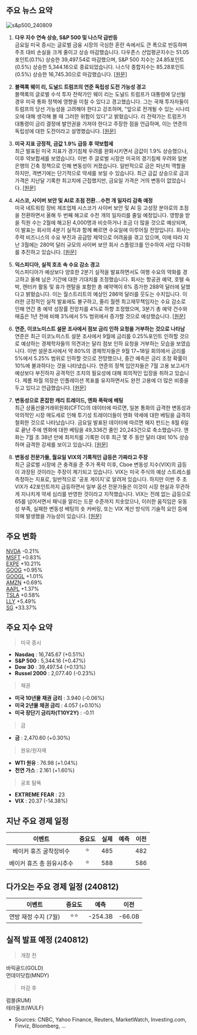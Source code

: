## 주요 뉴스 요약

![s&p500_240809](/map/240809.png)

1. **다우 지수 연속 상승, S&P 500 및 나스닥 급반등**  
   금요일 미국 증시는 글로벌 금융 시장의 극심한 혼란 속에서도 큰 폭으로 반등하며 주초 대비 손실을 크게 줄이고 상승 마감했습니다. 다우존스 산업평균지수는 51.05포인트(0.1%) 상승한 39,497.54로 마감했으며, S&P 500 지수는 24.85포인트(0.5%) 상승한 5,344.16으로 종료되었습니다. 나스닥 종합지수는 85.28포인트(0.5%) 상승한 16,745.30으로 마감했습니다. [[원문]](https://www.marketwatch.com/livecoverage/stock-market-today-dow-futures-steady-after-market-bounce-back/card/dow-logs-friday-gain-s-p-500-and-nasdaq-slash-weekly-loss-in-wild-comeback-yPl9s9HqEosXzcFjmsmH)

2. **블랙록 웨이 리, 도널드 트럼프의 연준 독립성 도전 가능성 경고**  
   블랙록의 글로벌 수석 투자 전략가인 웨이 리는 도널드 트럼프가 대통령에 당선될 경우 미국 통화 정책에 영향을 미칠 수 있다고 경고했습니다. 그는 국채 투자자들이 트럼프의 당선 가능성을 고려해야 한다고 강조하며, "앞으로 전개될 수 있는 시나리오에 대해 생각해 볼 때 그러한 위험이 있다"고 밝혔습니다. 리 전략가는 트럼프가 대통령이 금리 결정에 발언권을 가져야 한다고 주장한 점을 언급하며, 이는 연준의 독립성에 대한 도전이라고 설명했습니다. [[원문]](https://finance.yahoo.com/news/blackrock-wei-li-sees-risk-151458482.html)

3. **미국 지표 긍정적, 금값 1.9% 급등 후 약보합세**  
   최근 발표된 미국 지표가 경기침체 우려를 완화시키면서 금값이 1.9% 상승했으나, 이후 약보합세를 보였습니다. 이번 주 글로벌 시장은 미국의 경기침체 우려와 일본은행의 긴축 정책으로 인해 변동성이 커졌습니다. 일반적으로 금은 피난처 역할을 하지만, 격변기에는 단기적으로 약세를 보일 수 있습니다. 최근 금값 상승으로 금괴 가격은 지난달 기록한 최고치에 근접했지만, 금요일 가격은 거의 변동이 없었습니다. [[원문]](https://finance.yahoo.com/news/gold-steadies-1-9-surge-092427816.html)

4. **시스코, 사이버 보안 및 AI로 초점 전환…수천 개 일자리 감축 예정**  
   미국 네트워킹 장비 제조업체 시스코가 사이버 보안 및 AI 등 고성장 분야로의 초점을 전환하면서 올해 두 번째 해고로 수천 개의 일자리를 줄일 예정입니다. 영향을 받을 직원 수는 2월에 해고된 4,000명과 비슷하거나 조금 더 많을 것으로 예상되며, 이 발표는 회사의 4분기 실적과 함께 빠르면 수요일에 이루어질 전망입니다. 회사는 주력 비즈니스의 수요 부진과 공급망 제약으로 어려움을 겪고 있으며, 이에 따라 지난 3월에는 280억 달러 규모의 사이버 보안 회사 스플렁크를 인수하여 사업 다각화를 추진하고 있습니다. [[원문]](https://www.reuters.com/technology/cisco-lay-off-thousands-more-second-job-cut-this-year-sources-say-2024-08-09/)

5. **익스피디아, 실적 호조 속 수요 감소 경고**  
   익스피디아가 예상보다 양호한 2분기 실적을 발표하면서도 여행 수요의 약화를 경고하고 올해 남은 기간에 대한 기대치를 조정했습니다. 회사는 항공권 예약, 호텔 숙박, 렌터카 활동 및 휴가 렌탈을 포함한 총 예약액이 6% 증가한 288억 달러에 달했다고 밝혔습니다. 이는 월스트리트의 예상인 286억 달러를 웃도는 수치입니다. 이러한 긍정적인 실적 발표에도 불구하고, 줄리 월렌 최고재무책임자는 수요 감소로 인해 연간 총 예약 성장률 전망치를 4%로 하향 조정했으며, 3분기 총 예약 건수와 매출은 1년 전에 비해 3%에서 5% 범위에서 증가할 것으로 예상했습니다. [[원문]](https://www.bloomberg.com/news/articles/2024-08-08/expedia-warns-of-soft-demand-even-as-it-posts-an-earnings-beat)

6. **연준, 이코노미스트 설문 조사에서 점보 금리 인하 요청을 거부하는 것으로 나타남**  
   연준은 최근 이코노미스트 설문 조사에서 9월에 금리를 0.25%포인트 인하할 것으로 예상하는 경제학자들의 의견과는 달리 점보 인하 요청을 거부하는 모습을 보였습니다. 이번 설문조사에서 약 80%의 경제학자들은 9월 17~18일 회의에서 금리를 5%에서 5.25% 범위로 인하할 것으로 전망했으나, 중간 예측은 금리 조정 확률이 10%에 불과하다는 것을 나타냈습니다. 연준의 정책 입안자들은 7월 고용 보고서가 예상보다 부진하자 공격적인 조치의 필요성에 대해 회의적인 입장을 취하고 있습니다. 제롬 파월 의장은 인플레이션 목표를 유지하면서도 완전 고용에 더 많은 비중을 두고 있다고 언급했습니다. [[원문]](https://www.bloomberg.com/news/articles/2024-08-09/fed-seen-rejecting-calls-for-jumbo-rate-cut-in-economist-survey?srnd=phx-markets)

7. **변동성으로 혼잡한 캐리 트레이드, 엔화 폭락에 베팅**  
   최근 상품선물거래위원회(CFTC)의 데이터에 따르면, 일본 통화의 급격한 변동성과 악의적인 시장 매도세로 인해 투기성 트레이더들이 엔화 약세에 대한 베팅을 급격히 철회한 것으로 나타났습니다. 금요일 발표된 데이터에 따르면 헤지 펀드는 8월 6일로 끝난 주에 엔화에 대한 베팅을 49,336건 줄인 20,243건으로 축소했습니다. 엔화는 7월 초 38년 만에 최저치를 기록한 이후 최근 몇 주 동안 달러 대비 10% 상승하며 급격한 강세를 보이고 있습니다. [[원문]](https://www.bloomberg.com/news/articles/2024-08-09/bets-against-yen-crater-as-volatility-scares-crowded-carry-trade?srnd=homepage-asia&embedded-checkout=true)

8. **변동성 전문가들, 월요일 VIX의 기록적인 급등은 가짜라고 주장**  
   최근 글로벌 시장에 큰 충격을 준 주가 폭락 이후, Cboe 변동성 지수(VIX)의 급등이 과장된 것이라는 주장이 제기되고 있습니다. VIX는 미국 주식의 예상 스트레스를 측정하는 지표로, 일반적으로 '공포 게이지'로 알려져 있습니다. 하지만 이번 주 초 VIX가 42포인트까지 급등하면서 일부 옵션 전문가들은 이것이 시장 현실과 무관하게 지나치게 약세 심리를 반영한 것이라고 지적했습니다. VIX는 전례 없는 급등으로 65를 넘어서면서 패닉을 알리는 드문 수준까지 치솟았으나, 이러한 움직임은 유동성 부족, 실패한 변동성 베팅의 숏 커버링, 또는 VIX 계산 방식의 기술적 요인 등에 의해 발생했을 가능성이 있습니다. [[원문]](https://www.bloomberg.com/news/articles/2024-08-09/volatility-pros-say-record-vix-surge-on-monday-was-a-head-fake?srnd=phx-markets&embedded-checkout=true)

## 주요 변화

[NVDA](https://finance.yahoo.com/quote/NVDA/) -0.21%  
[MSFT](https://finance.yahoo.com/quote/MSFT/) +0.83%  
[EXPE](https://finance.yahoo.com/quote/EXPE/) +10.21%  
[GOOG](https://finance.yahoo.com/quote/GOOG/) +0.95%  
[GOOGL](https://finance.yahoo.com/quote/GOOGL/) +1.01%  
[AMZN](https://finance.yahoo.com/quote/AMZN/) +0.69%  
[AAPL](https://finance.yahoo.com/quote/AAPL/) +1.37%  
[TSLA](https://finance.yahoo.com/quote/TSLA/) +0.58%  
[LLY](https://finance.yahoo.com/quote/LLY/) +5.49%  
[SG](https://finance.yahoo.com/quote/SG/) +33.37%

## 주요 지수 요약

> 미국 증시

- **Nasdaq** : 16,745.67 (+0.51%)
- **S&P 500** : 5,344.16 (+0.47%)
- **Dow 30** : 39,497.54 (+0.13%)
- **Russel 2000** : 2,077.40 (-0.23%)

> 채권

- **미국 10년물 채권 금리** : 3.940 (-0.06%)
- **미국 2년물 채권 금리** : 4.057 (+0.10%)
- **미국 장단기 금리차(T10Y2Y)** : -0.11

> 금

- **금** : 2,470.60 (+0.30%)

> 원유/원자재

- **WTI 원유** : 76.98 (+1.04%)
- **천연 가스** : 2.161 (+1.60%)

> 공포 탐욕

- **EXTREME FEAR** : 23
- **VIX** : 20.37 (-14.38%)

## 지난 주요 경제 일정

|          이벤트           | 중요도 | 실제 | 예측 | 이전 |
| :-----------------------: | :----: | :--: | :--: | ---- |
|  베이커 휴즈 굴착장비수   |   ⭐   | 485  |      | 482  |
| 베이커 휴즈 총 원유시추수 |   ⭐   | 588  |      | 586  |

## 다가오는 주요 경제 일정 (240812)

|        이벤트        | 중요도 |  예측   |  이전  |
| :------------------: | :----: | :-----: | :----: |
| 연방 재정 수지 (7월) |  ⭐⭐  | -254.3B | -66.0B |

## 실적 발표 예정 (240812)

> 개장 전

바릭골드(GOLD)  
먼데이닷컴(MNDY)

> 마감 후

럼블(RUM)  
테라울프(WULF)

- Sources: CNBC, Yahoo Finance, Reuters, MarketWatch, Investing.com, Finviz, Bloomberg, ...
